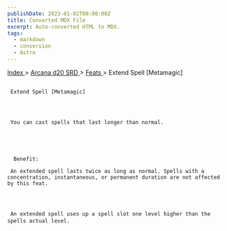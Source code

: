 ```yaml
---
publishDate: 2023-01-02T00:00:00Z
title: Converted MDX File
excerpt: Auto-converted HTML to MDX.
tags:
  - markdown
  - conversion
  - Astro
---
```


[
Index
](-index) >
[
Arcana d20 SRD
](arcana-d20-srd-index) >
[
Feats
](arcana-d20-srd-feats-index) > Extend Spell [Metamagic]

##

     Extend Spell [Metamagic]




     You can cast spells that last longer than normal.





      Benefit:

     An extended spell lasts twice as long as normal. Spells with a concentration, instantaneous, or permanent duration are not affected by this feat.




     An extended spell uses up a spell slot one level higher than the spells actual level.
